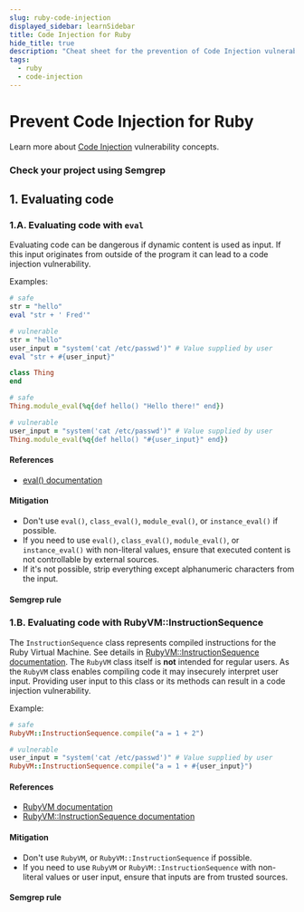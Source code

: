 ```yaml
---
slug: ruby-code-injection
displayed_sidebar: learnSidebar
title: Code Injection for Ruby
hide_title: true
description: "Cheat sheet for the prevention of Code Injection vulnerabilities for Ruby."
tags:
  - ruby
  - code-injection
---
```



# Prevent Code Injection for Ruby

<CodeInjectionIntro />

Learn more about [Code Injection](/docs/learn/vulnerabilities/code-injection) vulnerability concepts.

### Check your project using Semgrep

<RecommendedRuleSet />

## 1. Evaluating code

### 1.A. Evaluating code with `eval`

Evaluating code can be dangerous if dynamic content is used as input. If this input originates from outside of the program it can lead to a code injection vulnerability.

Examples:

```ruby
# safe
str = "hello"
eval "str + ' Fred'"

# vulnerable
str = "hello"
user_input = "system('cat /etc/passwd')" # Value supplied by user
eval "str + #{user_input}"
```

```ruby
class Thing
end

# safe
Thing.module_eval(%q{def hello() "Hello there!" end})

# vulnerable
user_input = "system('cat /etc/passwd')" # Value supplied by user
Thing.module_eval(%q{def hello() "#{user_input}" end})
```

#### References

- [eval() documentation](https://www.rubydoc.info/stdlib/core/Kernel:eval)

#### Mitigation

- Don't use `eval()`, `class_eval()`, `module_eval()`, or `instance_eval()` if possible.
- If you need to use `eval()`, `class_eval()`, `module_eval()`, or `instance_eval()` with non-literal values, ensure that executed content is not controllable by external sources.
- If it's not possible, strip everything except alphanumeric characters from the input.

#### Semgrep rule

<LinkToRegistryRule ruleId="ruby.lang.security.no-eval.ruby-eval" />

### 1.B. Evaluating code with RubyVM::InstructionSequence

The `InstructionSequence` class represents compiled instructions for the Ruby Virtual Machine. See details in [RubyVM::InstructionSequence documentation](https://ruby-doc.org/core-2.6/RubyVM/InstructionSequence.html). The `RubyVM` class itself is **not** intended for regular users. As the `RubyVM` class enables compiling code it may insecurely interpret user input. Providing user input to this class or its methods can result in a code injection vulnerability.

Example:

```ruby
# safe
RubyVM::InstructionSequence.compile("a = 1 + 2")

# vulnerable
user_input = "system('cat /etc/passwd')" # Value supplied by user
RubyVM::InstructionSequence.compile("a = 1 + #{user_input}")
```

#### References

- [RubyVM documentation](https://ruby-doc.org/core-2.7.0/RubyVM.html)
- [RubyVM::InstructionSequence documentation](https://ruby-doc.org/core-2.6/RubyVM/InstructionSequence.html)

#### Mitigation

- Don't use `RubyVM`, or `RubyVM::InstructionSequence` if possible.
- If you need to use `RubyVM` or `RubyVM::InstructionSequence` with non-literal values or user input, ensure that inputs are from trusted sources.

#### Semgrep rule

<LinkToRegistryRule ruleId="ruby.lang.security.no-eval.ruby-eval" />
